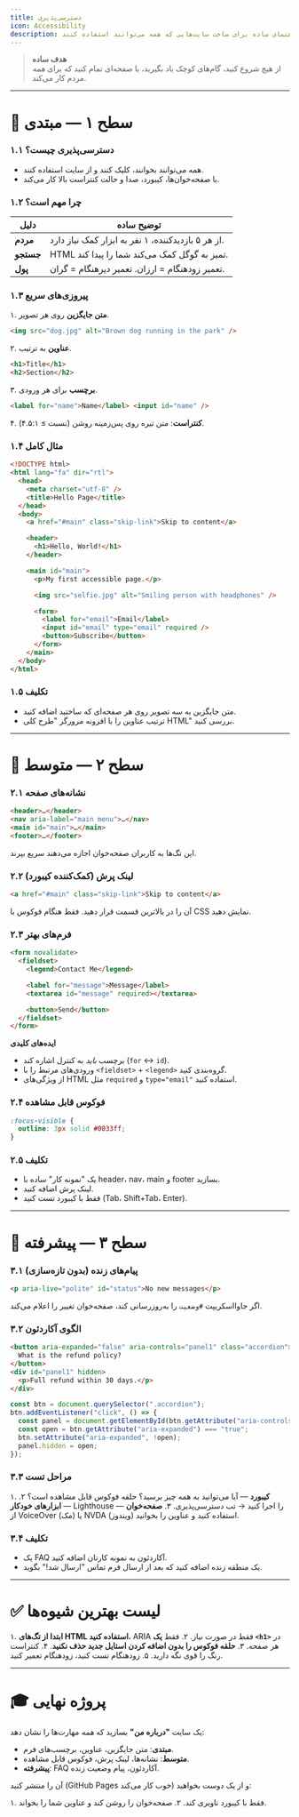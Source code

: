 ```yaml
---
title: دسترسی‌پذیری
icon: Accessibility
description: راهنمای ساده برای ساخت سایت‌هایی که همه می‌توانند استفاده کنند.
---
```


> **هدف ساده**  
> از هیچ شروع کنید، گام‌های کوچک یاد بگیرید، با صفحه‌ای تمام کنید که برای _همه_ مردم کار می‌کند.

---

# 🌱 سطح ۱ — مبتدی

### ۱.۱ دسترسی‌پذیری چیست؟

- همه می‌توانند بخوانند، کلیک کنند و از سایت استفاده کنند.
- با صفحه‌خوان‌ها، کیبورد، صدا و حالت کنتراست بالا کار می‌کند.

### ۱.۲ چرا مهم است؟

| دلیل      | توضیح ساده                                         |
| --------- | -------------------------------------------------- |
| **مردم**  | از هر ۵ بازدیدکننده، ۱ نفر به ابزار کمک نیاز دارد. |
| **جستجو** | HTML تمیز به گوگل کمک می‌کند شما را پیدا کند.      |
| **پول**   | تعمیر زودهنگام = ارزان. تعمیر دیرهنگام = گران.     |

### ۱.۳ پیروزی‌های سریع

۱. **متن جایگزین** روی هر تصویر.

```html
<img src="dog.jpg" alt="Brown dog running in the park" />
```

۲. **عناوین** به ترتیب.

```html
<h1>Title</h1>
<h2>Section</h2>
```

۳. **برچسب** برای هر ورودی.

```html
<label for="name">Name</label> <input id="name" />
```

۴. **کنتراست**: متن تیره روی پس‌زمینه روشن (نسبت ≥ ۴.۵:۱).

### ۱.۴ مثال کامل

```html
<!DOCTYPE html>
<html lang="fa" dir="rtl">
  <head>
    <meta charset="utf-8" />
    <title>Hello Page</title>
  </head>
  <body>
    <a href="#main" class="skip-link">Skip to content</a>

    <header>
      <h1>Hello, World!</h1>
    </header>

    <main id="main">
      <p>My first accessible page.</p>

      <img src="selfie.jpg" alt="Smiling person with headphones" />

      <form>
        <label for="email">Email</label>
        <input id="email" type="email" required />
        <button>Subscribe</button>
      </form>
    </main>
  </body>
</html>
```

### ۱.۵ تکلیف

- متن جایگزین به سه تصویر روی هر صفحه‌ای که ساختید اضافه کنید.
- ترتیب عناوین را با افزونه مرورگر "طرح کلی HTML" بررسی کنید.

---

# 🌿 سطح ۲ — متوسط

### ۲.۱ نشانه‌های صفحه

```html
<header>…</header>
<nav aria-label="main menu">…</nav>
<main id="main">…</main>
<footer>…</footer>
```

این تگ‌ها به کاربران صفحه‌خوان اجازه می‌دهند سریع بپرند.

### ۲.۲ لینک پرش (کمک‌کننده کیبورد)

```html
<a href="#main" class="skip-link">Skip to content</a>
```

آن را در بالاترین قسمت قرار دهید. فقط هنگام فوکوس با CSS نمایش دهید.

### ۲.۳ فرم‌های بهتر

```html
<form novalidate>
  <fieldset>
    <legend>Contact Me</legend>

    <label for="message">Message</label>
    <textarea id="message" required></textarea>

    <button>Send</button>
  </fieldset>
</form>
```

**ایده‌های کلیدی**

- برچسب _باید_ به کنترل اشاره کند (`for` ↔ `id`).
- ورودی‌های مرتبط را با `<fieldset>` + `<legend>` گروه‌بندی کنید.
- از ویژگی‌های HTML مثل `required` و `type="email"` استفاده کنید.

### ۲.۴ فوکوس قابل مشاهده

```css
:focus-visible {
  outline: 3px solid #0033ff;
}
```

### ۲.۵ تکلیف

- یک "نمونه کار" ساده با header، nav، main و footer بسازید.
- لینک پرش اضافه کنید.
- فقط با کیبورد تست کنید (Tab، Shift+Tab، Enter).

---

# 🌳 سطح ۳ — پیشرفته

### ۳.۱ پیام‌های زنده (بدون تازه‌سازی)

```html
<p aria-live="polite" id="status">No new messages</p>
```

اگر جاوااسکریپت `#وضعیت` را به‌روزرسانی کند، صفحه‌خوان تغییر را اعلام می‌کند.

### ۳.۲ الگوی آکاردئون

```html
<button aria-expanded="false" aria-controls="panel1" class="accordion">
  What is the refund policy?
</button>
<div id="panel1" hidden>
  <p>Full refund within 30 days.</p>
</div>
```

```js
const btn = document.querySelector(".accordion");
btn.addEventListener("click", () => {
  const panel = document.getElementById(btn.getAttribute("aria-controls"));
  const open = btn.getAttribute("aria-expanded") === "true";
  btn.setAttribute("aria-expanded", !open);
  panel.hidden = open;
});
```

### ۳.۳ مراحل تست

۱. **کیبورد** — آیا می‌توانید به همه چیز برسید؟ حلقه فوکوس قابل مشاهده است؟
۲. **ابزارهای خودکار** — Lighthouse را اجرا کنید → تب دسترسی‌پذیری.
۳. **صفحه‌خوان** — از VoiceOver (مک) یا NVDA (ویندوز) استفاده کنید و عناوین را بخوانید.

### ۳.۴ تکلیف

- یک FAQ آکاردئون به نمونه کارتان اضافه کنید.
- یک منطقه زنده اضافه کنید که بعد از ارسال فرم تماس "ارسال شد!" بگوید.

---

# ✅ لیست بهترین شیوه‌ها

۱. **ابتدا از تگ‌های HTML استفاده کنید**، ARIA فقط در صورت نیاز.
۲. فقط **یک `<h1>`** در هر صفحه.
۳. **حلقه فوکوس را بدون اضافه کردن استایل جدید حذف نکنید**.
۴. کنتراست رنگ را قوی نگه دارید.
۵. زودهنگام تست کنید، زودهنگام تعمیر کنید.

---

# 🎓 پروژه نهایی

یک سایت **"درباره من"** بسازید که _همه_ مهارت‌ها را نشان دهد:

- **مبتدی**: متن جایگزین، عناوین، برچسب‌های فرم.
- **متوسط**: نشانه‌ها، لینک پرش، فوکوس قابل مشاهده.
- **پیشرفته**: FAQ آکاردئون، پیام وضعیت زنده.

آن را منتشر کنید (GitHub Pages خوب کار می‌کند) و از یک دوست بخواهید:

۱. فقط با کیبورد ناوبری کند.
۲. صفحه‌خوان را روشن کند و عناوین شما را بخواند.
